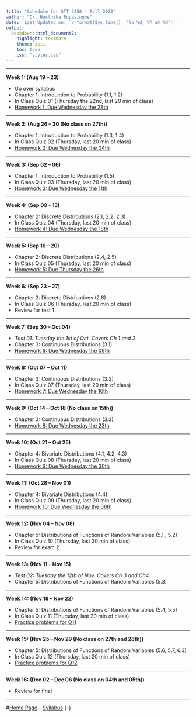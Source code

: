 ```yaml
---
title: "Schedule for STT 3250 - Fall 2020"
author: "Dr. Hasthika Rupasinghe"
date: 'Last Updated on: `r format(Sys.time(), "%b %d, %Y at %X")`'
output:
  bookdown::html_document2:
    highlight: textmate
    theme: yeti
    toc: true
    css: "styles.css"
---
```


***

**Week 1: (Aug 19 -- 23)**

* Go over syllabus
* Chapter 1: Introduction to Probability (1.1, 1.2)
* In Class Quiz 01 (Thursday the 22nd, last 20 min of class)
* [Homework 1: Due Wednesday the 28th](Homework.html)

***

**Week 2: (Aug 26 -- 30 (No class on 27th))**

* Chapter 1: Introduction to Probability (1.3, 1.4)
* In Class Quiz 02 (Thursday, last 20 min of class)
* [Homework 2: Due Wednesday the 04th](Homework.html)

***

**Week 3: (Sep 02 -- 06)**

* Chapter 1: Introduction to Probability (1.5)
* In Class Quiz 03 (Thursday, last 20 min of class)
* [Homework 3: Due Wednesday the 11th](Homework.html)

***

**Week 4: (Sep 09 -- 13)**

* Chapter 2: Discrete Distributions (2.1, 2.2, 2.3)
* In Class Quiz 04 (Thursday, last 20 min of class)
* [Homework 4: Due Wednesday the 18th](Homework.html)

***

**Week 5: (Sep 16 -- 20)**

* Chapter 2: Discrete Distributions (2.4, 2.5)
* In Class Quiz 05 (Thursday, last 20 min of class)
* [Homework 5: Due Thursday the 26th](Homework.html)

***

**Week 6: (Sep 23 -- 27)**

* Chapter 2: Discrete Distributions (2.6)
* In Class Quiz 06 (Thursday, last 20 min of class)
* Review for test 1

***

**Week 7: (Sep 30 -- Oct 04)**

* *Test 01: Tuesday the 1st of Oct. Covers Ch 1 and 2.*
* Chapter 3: Continuous Distributions (3.1)
* [Homework 6: Due Wednesday the 09th](Homework.html)

***

**Week 8: (Oct 07 -- Oct 11)**

* Chapter 3: Continuous Distributions (3.2)
* In Class Quiz 07 (Thursday, last 20 min of class)
* [Homework 7: Due Wednesday the 16th](Homework.html)

***

**Week 9: (Oct 14 -- Oct 18 (No class on 15th))**

* Chapter 3: Continuous Distributions (3.3)
* [Homework 8: Due Wednesday the 23th](Homework.html)

***

**Week 10: (Oct 21 -- Oct 25)**

* Chapter 4: Bivariate Distributions (4.1, 4.2, 4.3)
* In Class Quiz 08 (Thursday, last 20 min of class)
* [Homework 9: Due Wednesday the 30th](Homework.html)

***

**Week 11: (Oct 28 -- Nov 01)**

* Chapter 4: Bivariate Distributions (4.4)
* In Class Quiz 09 (Thursday, last 20 min of class)
* [Homework 10: Due Wednesday the 06th](Homework.html)

***

**Week 12: (Nov 04 -- Nov 08)**

* Chapter 5: Distributions of Functions of Random Variables (5.1 , 5.2)
* In Class Quiz 10 (Thursday, last 20 min of class)
* Review for exam 2



***

**Week 13: (Nov 11 -- Nov 15)**

* *Test 02: Tuesday the 12th of Nov. Covers Ch 3 and Ch4.*
* Chapter 5: Distributions of Functions of Random Variables (5.3)

***

**Week 14: (Nov 18 -- Nov 22)**

* Chapter 5: Distributions of Functions of Random Variables (5.4, 5.5)
* In Class Quiz 11 (Thursday, last 20 min of class)
* [Practice problems for Q11 ](Homework.html)

***

**Week 15: (Nov 25 -- Nov 29 (No class on 27th and 28th))**

* Chapter 5: Distributions of Functions of Random Variables (5.6, 5.7, 6.3)
* In Class Quiz 12 (Thursday, last 20 min of class)
* [Practice problems for Q12 ](Homework.html)

***

**Week 16: (Dec 02 -- Dec 06 (No class on 04th and 05th))**

* Review for final

***

#[Home Page](http://Lasanthiwatagoda.github.io/STT3250Fall2019ClassRepo/index.html) - [Syllabus](https://Lasanthiwatagoda.github.io/STT3250Fall2019ClassRepo/Syllabus/STT3250Fall2019Syllabus.html) {-}  

